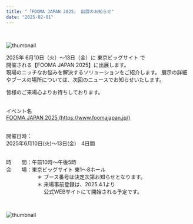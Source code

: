 ```yaml
---
title: "「FOOMA JAPAN 2025」 出展のお知らせ"
date: "2025-02-01"
---
```

<br />

![thumbnail](../images/News/2025/2025logo_4.jpg)<br />

2025年 6月10日（火）〜13日（金）に 東京ビッグサイト で <br />
開催される【FOOMA JAPAN 2025】に出展します。
<br />
現場のニッチなお悩みを解決するソリューションをご紹介します。
展示の詳細やブースの場所については、次回のニュースでお知らせいたします。

皆様のご来場心よりお待ちしております。<br /><br />

イベント名<br />
[FOOMA JAPAN 2025 (https://www.foomajapan.jp/)](https://www.foomajapan.jp/)<br /><br />

開催日時：<br />
2025年6月10日(火)～13日(金)　4日間<br /><br />

時　　間：午前10時～午後5時<br />
会　　場：東京ビッグサイト 東1〜8ホール<br />
　　　　　　＊ ブース番号は決定次第お知らせとなります。<br />
　　　　　　＊ 来場事前登録は、2025.4.1より<br />
　　　　　　　 公式WEBサイトにて開始される予定です。<br />

<br />

![thumbnail](../images/News/2025/2025logo_6.jpg)
